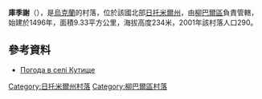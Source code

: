 {{coord|49|57|4|N|27|50|36|E|scale:30000|display=title}}

'''庫季謝'''（{{lang-uk|Кутище}}），是[[烏克蘭|烏克蘭]]的村落，位於該國北部[[日托米爾州|日托米爾州]]，由[[柳巴爾區|柳巴爾區]]負責管轄，始建於1496年，面積9.33平方公里，海拔高度234米，2001年該村落人口290。

==參考資料==
* [http://weather.in.ua/ua/zhitomirskaja/12905 Погода в селі Кутище] {{Wayback|url=http://weather.in.ua/ua/zhitomirskaja/12905 |date=20111219164549 }}

{{DEFAULTSORT:Кутище}}
[[Category:日托米爾州村落|Category:日托米爾州村落]]
[[Category:柳巴爾區村落|Category:柳巴爾區村落]]


{{Zhytomyr-geo-stub}}